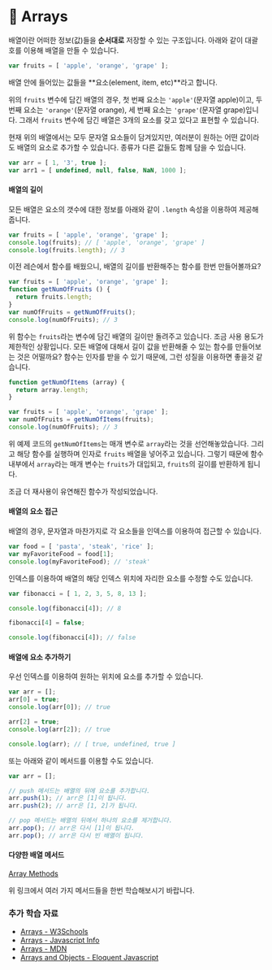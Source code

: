 # 📗  Arrays

배열이란 어떠한 정보(값)들을 **순서대로** 저장할 수 있는 구조입니다. 아래와 같이 대괄호를 이용해 배열을 만들 수 있습니다.

```javascript
var fruits = [ 'apple', 'orange', 'grape' ];
```

배열 안에 들어있는 값들을 **요소(element, item, etc)**라고 합니다.

위의 `fruits` 변수에 담긴 배열의 경우, 첫 번째 요소는 `'apple'`(문자열 apple)이고, 두 번째 요소는 `'orange'`(문자열 orange), 세 번째 요소는 `'grape'`(문자열 grape)입니다. 그래서 `fruits` 변수에 담긴 배열은 3개의 요소를 갖고 있다고 표현할 수 있습니다. &#x20;

현재 위의 배열에서는 모두 문자열 요소들이 담겨있지만, 여러분이 원하는 어떤 값이라도 배열의 요소로 추가할 수 있습니다. 종류가 다른 값들도 함께 담을 수 있습니다.

```javascript
var arr = [ 1, '3', true ];
var arr1 = [ undefined, null, false, NaN, 1000 ];
```

#### 배열의 길이

모든 배열은 요소의 갯수에 대한 정보를 아래와 같이 `.length` 속성을 이용하여 제공해줍니다.

```javascript
var fruits = [ 'apple', 'orange', 'grape' ];
console.log(fruits); // [ 'apple', 'orange', 'grape' ]
console.log(fruits.length); // 3
```

이전 레슨에서 함수를 배웠으니, 배열의 길이를 반환해주는 함수를 한번 만들어볼까요?

```javascript
var fruits = [ 'apple', 'orange', 'grape' ];
function getNumOfFruits () {
  return fruits.length;
}
var numOfFruits = getNumOfFruits();
console.log(numOfFruits); // 3
```

위 함수는 `fruits`라는 변수에 담긴 배열의 길이만 돌려주고 있습니다. 조금 사용 용도가 제한적인 상황입니다. 모든 배열에 대해서 길이 값을 반환해줄 수 있는 함수를 만들어보는 것은 어떨까요? 함수는 인자를 받을 수 있기 때문에, 그런 성질을 이용하면 좋을것 같습니다.

```javascript
function getNumOfItems (array) {
  return array.length;
}

var fruits = [ 'apple', 'orange', 'grape' ];
var numOfFruits = getNumOfItems(fruits);
console.log(numOfFruits); // 3
```

위 예제 코드의 `getNumOfItems`는 매개 변수로 `array`라는 것을 선언해놓았습니다. 그리고 해당 함수를 실행하며 인자로 `fruits` 배열을 넣어주고 있습니다. 그렇기 때문에 함수 내부에서 `array`라는 매개 변수는 `fruits`가 대입되고, `fruits`의 길이를 반환하게 됩니다.

조금 더 재사용이 유연해진 함수가 작성되었습니다.

#### 배열의 요소 접근

배열의 경우, 문자열과 마찬가지로 각 요소들을 인덱스를 이용하여 접근할 수 있습니다.

```javascript
var food = [ 'pasta', 'steak', 'rice' ];
var myFavoriteFood = food[1];
console.log(myFavoriteFood); // 'steak'
```

인덱스를 이용하여 배열의 해당 인덱스 위치에 자리한 요소를 수정할 수도 있습니다.

```javascript
var fibonacci = [ 1, 2, 3, 5, 8, 13 ];

console.log(fibonacci[4]); // 8

fibonacci[4] = false;

console.log(fibonacci[4]); // false
```

#### 배열에 요소 추가하기

우선 인덱스를 이용하여 원하는 위치에 요소를 추가할 수 있습니다.

```javascript
var arr = [];
arr[0] = true;
console.log(arr[0]); // true

arr[2] = true;
console.log(arr[2]); // true

console.log(arr); // [ true, undefined, true ]
```

또는 아래와 같이 메서드를 이용할 수도 있습니다.

```javascript
var arr = [];

// push 메서드는 배열의 뒤에 요소를 추가합니다.
arr.push(1); // arr은 [1]이 됩니다.
arr.push(2); // arr은 [1, 2]가 됩니다.

// pop 메서드는 배열의 뒤에서 하나의 요소를 제거합니다.
arr.pop(); // arr은 다시 [1]이 됩니다.
arr.pop(); // arr은 다시 빈 배열이 됩니다.
```

#### 다양한 배열 메서드

[Array Methods](https://developer.mozilla.org/ko/docs/Web/JavaScript/Reference/Global\_Objects/Array#%EB%A9%94%EC%84%9C%EB%93%9C)

위 링크에서 여러 가지 메서드들을 한번 학습해보시기 바랍니다.

### 추가 학습 자료

* [Arrays - W3Schools](https://www.w3schools.com/js/js\_arrays.asp)
* [Arrays - Javascript Info](https://javascript.info/array)
* [Arrays - MDN](https://developer.mozilla.org/ko/docs/Web/JavaScript/Reference/Global\_Objects/Array)
* [Arrays and Objects - Eloquent Javascript](https://eloquentjavascript.net/04\_data.html)